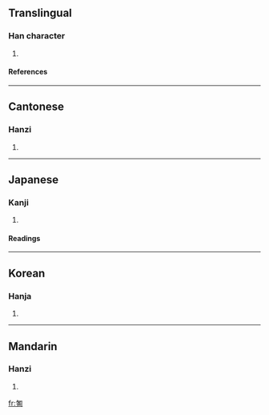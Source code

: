 ==Translingual==
===Han character===
{{Han char|rn=20|rad=勹|as=10|sn=12|four=2762<sub>0</sub>|canj=心廿人口 (PTOR)}}
# {{defn|Han}}
====References====
{{Han ref|kx=0152.010|dkj=02552|dj=0341.240|hdz=10260.120|uh=5312|ud=21266|bh=D862|bd=55394}}
----
==Cantonese==
===Hanzi===
{{yue-hanzi|jyut=|y=daap3}}
# {{defn|Cantonese}}
----
==Japanese==
===Kanji===
{{ja-kanji|grade=|rs=勹10}}
# {{defn|Japanese}} 
====Readings====
{{ja-readings|on=[[とう]] (tō)|kun=}}
----
==Korean==
===Hanja===
{{ko-hanja|hangeul=답|rv=dap|mr=tap}}
# {{defn|Korean}}
----
==Mandarin==
===Hanzi===
{{cmn-hanzi|pin=[[dá]] ([[da2]])|wg=ta<sup>2</sup>}}
# {{defn|Mandarin}}

[[fr:匒]]